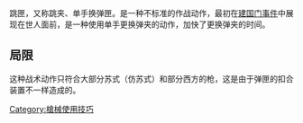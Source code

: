 {{unreferenced|time=2010-08-25T17:09:37+00:00}}
跳匣，又称跳夹、单手换弹匣。是一种不标准的作战动作，最初在[[建国门事件|建国门事件]]中展现在世人面前，是一种使用单手更换弹夹的动作，加快了更换弹夹的时间。
==局限==
这种战术动作只符合大部分苏式（仿苏式）和部分西方的枪，这是由于弹匣的扣合装置不一样造成的。

[[Category:槍械使用技巧|Category:槍械使用技巧]]